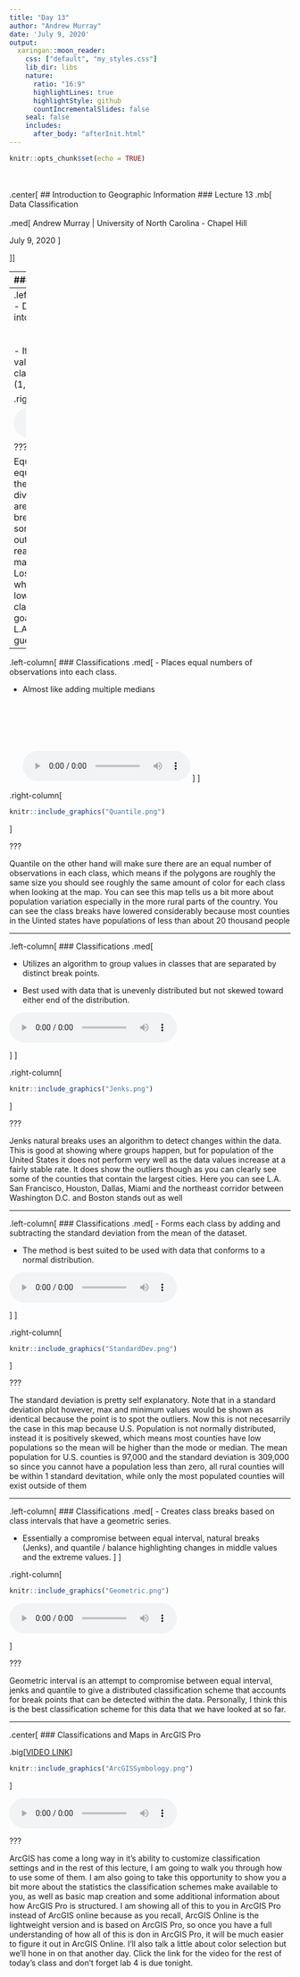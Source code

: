 ```yaml
---
title: "Day 13"
author: "Andrew Murray"
date: 'July 9, 2020'
output:
  xaringan::moon_reader:
    css: ["default", "my_styles.css"]
    lib_dir: libs
    nature:
      ratio: "16:9"
      highlightLines: true
      highlightStyle: github
      countIncrementalSlides: false
    seal: false
    includes:
      after_body: "afterInit.html"
---
```


```r
knitr::opts_chunk$set(echo = TRUE)
```

<br><br>
.center[
## Introduction to Geographic Information
### Lecture 13
.mb[
Data Classification<br>
<br>
.med[
Andrew Murray | University of North Carolina - Chapel Hill

July 9, 2020
]

]]

---
### Classifications

.med[
Classifications come into play in all sorts of data but for today we are focused on choropleth maps.

- A choropleth map is a shaded map (usually polygons) where each area is colored based on a value for a specific attribute.

- Classification is all about how we assign values to colors to make an informative and visually appealing map

- There are many statistical approaches but you can also create your own classes
]


<audio controls>
  <source src="/slides/intro_geographic_information/Day13/audio/d13s02.mp3" type="audio/mpeg">
  <p>Your browser doesn't support HTML5 audio.</p>
</audio>

???

Classification refers to how we assign values to things we want to use to represent them. In the case of a choropleth map, classification assigns values to colors but there are many other types of maps. You might have a road map for example where the line width of the road is represented by the maximum speed limit, or the number of lanes on the road. You could have a point where the size represents the size of a population. Today I am going to run through the classifications described in chapter 6 of the book and also one additional classification intriduced by esri. Then I will take you through ArcGIS Pro and show you how to apply them.

---
.left-column[
### Classifications
.med[
- Divides the range of attribute values into equally sized classes.
<br><br><br>
- If you take the maximum (9,818,605) value and divide it by the number of classes you will get the first class break (1,963,787)
]
]

.right-column[
```r
knitr::include_graphics("EqualInterval.png")
```
]

<audio controls>
  <source src="/slides/intro_geographic_information/Day13/audio/d13s03.mp3" type="audio/mpeg">
  <p>Your browser doesn't support HTML5 audio.</p>
</audio>

???

Equal interval divides the range into equal sizes, meaning that if you take the maximum value of the attribute and divide it by the number of classes you are using, you will get the first class break as a result. This means that this sort of classiciation is susceptible to outliers, so if you have one value that is really high, it will affect the rest of the map. That is what is happening here. Los Angelas County has skewed the whole map so most of the U.S. is in the lowest class. This is not a very good classification for this map... unless your goal is to show how many people live in L.A. compared to everywhere else I guess. 

---

.left-column[
### Classifications
.med[
- Places equal numbers of observations into each class.

- Almost like adding multiple medians
<br><br><br><br><br><br><br>
<audio controls>
  <source src="/slides/intro_geographic_information/Day13/audio/d13s04.mp3" type="audio/mpeg">
  <p>Your browser doesn't support HTML5 audio.</p>
</audio>
]
]

.right-column[
```r
knitr::include_graphics("Quantile.png")
```
]



???

Quantile on the other hand will make sure there are an equal number of observations in each class, which means if the polygons are roughly the same size you should see roughly the same amount of color for each class when looking at the map. You can see this map tells us a bit more about population variation especially in the more rural parts of the country. You can see the class breaks have lowered considerably because most counties in the Uinted states have populations of less than about 20 thousand people

---

.left-column[
### Classifications
.med[

- Utilizes an algorithm to group values in classes that are separated by distinct break points.

- Best used with data that is unevenly distributed but not skewed toward either end of the distribution. 

<audio controls>
  <source src="/slides/intro_geographic_information/Day13/audio/d13s05.mp3" type="audio/mpeg">
  <p>Your browser doesn't support HTML5 audio.</p>
</audio>
]
]

.right-column[
```r
knitr::include_graphics("Jenks.png")
```
]

???

Jenks natural breaks uses an algorithm to detect changes within the data. This is good at showing where groups happen, but for population of the United States it does not perform very well as the data values increase at a fairly stable rate. It does show the outliers though as you can clearly see some of the counties that contain the largest cities. Here you can see L.A. San Francisco, Houston, Dallas, Miami and the northeast corridor between Washington D.C. and Boston stands out as well

---

.left-column[
### Classifications
.med[
- Forms each class by adding and subtracting the standard deviation from the mean of the dataset.

- The method is best suited to be used with data that conforms to a normal distribution.

<audio controls>
  <source src="/slides/intro_geographic_information/Day13/audio/d13s06.mp3" type="audio/mpeg">
  <p>Your browser doesn't support HTML5 audio.</p>
</audio>
]
]

.right-column[
```r
knitr::include_graphics("StandardDev.png")
```
]

???

The standard deviation is pretty self explanatory. Note that in a standard deviation plot however, max and minimum values would be shown as identical because the point is to spot the outliers. Now this is not necesarrily the case in this map because U.S. Population is not normally distributed, instead it is positively skewed, which means most counties have low populations so the mean will be higher than the mode or median. The mean population for U.S. counties is 97,000 and the standard deviation is 309,000 so since you cannot have a population less than zero, all rural counties will be within 1 standard devitation, while only the most populated counties will exist outside of them

---

.left-column[
### Classifications
.med[
- Creates class breaks based on class intervals that have a geometric series.

- Essentially a compromise between equal interval, natural breaks (Jenks), and quantile / balance highlighting changes in middle values and the extreme values.
]
]

.right-column[
```r
knitr::include_graphics("Geometric.png")
```

<audio controls>
  <source src="/slides/intro_geographic_information/Day13/audio/d13s07.mp3" type="audio/mpeg">
  <p>Your browser doesn't support HTML5 audio.</p>
</audio>
]

???

Geometric interval is an attempt to compromise between equal interval, jenks and quantile to give a distributed classification scheme that accounts for break points that can be detected within the data. Personally, I think this is the best classification scheme for this data that we have looked at so far. 


---
.center[
### Classifications and Maps in ArcGIS Pro

.big[[VIDEO LINK](https://unc.zoom.us/rec/play/7JItJO7-qj43HtDBsQSDC6MvW469faqshiAf_aFbnUi0AHAANAbwNboRYupNLknlIYO5GNGuotLU9-c3)]

```r
knitr::include_graphics("ArcGISSymbology.png")
```
]

<audio controls>
  <source src="/slides/intro_geographic_information/Day13/audio/d13s08.mp3" type="audio/mpeg">
  <p>Your browser doesn't support HTML5 audio.</p>
</audio>

???

ArcGIS has come a long way in it's ability to customize classification settings and in the rest of this lecture, I am going to walk you through how to use some of them. I am also going to take this opportunity to show you a bit more about the statistics the classification schemes make available to you, as well as basic map creation and some additional information about how ArcGIS Pro is structured. I am showing all of this to you in ArcGIS Pro instead of ArcGIS online because as you recall, ArcGIS Online is the lightweight version and is based on ArcGIS Pro, so once you have a full understanding of how all of this is don in ArcGIS Pro, it will be much easier to figure it out in ArcGIS Online. I'll also talk a little about color selection but we'll hone in on that another day. Click the link for the video for the rest of today's class and don't forget lab 4 is due tonight. 